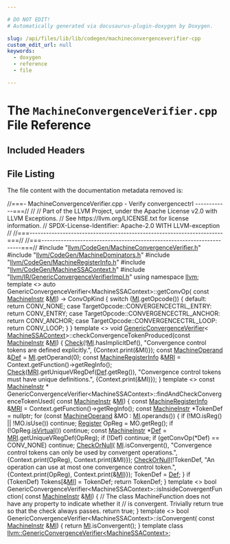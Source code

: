 ```yaml
---

# DO NOT EDIT!
# Automatically generated via docusaurus-plugin-doxygen by Doxygen.

slug: /api/files/lib/lib/codegen/machineconvergenceverifier-cpp
custom_edit_url: null
keywords:
  - doxygen
  - reference
  - file

---
```





# The `MachineConvergenceVerifier.cpp` File Reference

<DoxygenPage pluginConfig={pluginConfig}>



## Included Headers

<IncludesList>
<IncludesListItem
  filePath="llvm/CodeGen/MachineConvergenceVerifier.h"
  permalink="/docs/api/files/include/include/llvm/include/llvm/codegen/machineconvergenceverifier-h"
  isLocal="true" />
<IncludesListItem
  filePath="llvm/CodeGen/MachineDominators.h"
  permalink="/docs/api/files/include/include/llvm/include/llvm/codegen/machinedominators-h"
  isLocal="true" />
<IncludesListItem
  filePath="llvm/CodeGen/MachineRegisterInfo.h"
  permalink="/docs/api/files/include/include/llvm/include/llvm/codegen/machineregisterinfo-h"
  isLocal="true" />
<IncludesListItem
  filePath="llvm/CodeGen/MachineSSAContext.h"
  permalink="/docs/api/files/include/include/llvm/include/llvm/codegen/machinessacontext-h"
  isLocal="true" />
<IncludesListItem
  filePath="llvm/IR/GenericConvergenceVerifierImpl.h"
  permalink="/docs/api/files/include/include/llvm/include/llvm/ir/genericconvergenceverifierimpl-h"
  isLocal="true" />
</IncludesList>


## File Listing

The file content with the documentation metadata removed is:

<ProgramListing>

<Link id="l00001" /><CodeLine lineNumber="1"><span class="doxyHighlightComment">//===- MachineConvergenceVerifier.cpp - Verify convergencectrl ------------===//</span></CodeLine>
<Link id="l00002" /><CodeLine lineNumber="2"><span class="doxyHighlightComment">//</span></CodeLine>
<Link id="l00003" /><CodeLine lineNumber="3"><span class="doxyHighlightComment">// Part of the LLVM Project, under the Apache License v2.0 with LLVM Exceptions.</span></CodeLine>
<Link id="l00004" /><CodeLine lineNumber="4"><span class="doxyHighlightComment">// See https://llvm.org/LICENSE.txt for license information.</span></CodeLine>
<Link id="l00005" /><CodeLine lineNumber="5"><span class="doxyHighlightComment">// SPDX-License-Identifier: Apache-2.0 WITH LLVM-exception</span></CodeLine>
<Link id="l00006" /><CodeLine lineNumber="6"><span class="doxyHighlightComment">//</span></CodeLine>
<Link id="l00007" /><CodeLine lineNumber="7"><span class="doxyHighlightComment">//===----------------------------------------------------------------------===//</span></CodeLine>
<Link id="l00008" /><CodeLine lineNumber="8"><span class="doxyHighlightComment">//===----------------------------------------------------------------------===//</span></CodeLine>
<Link id="l00009" /><CodeLine lineNumber="9"></CodeLine>
<Link id="l00010" /><CodeLine lineNumber="10"><span class="doxyHighlightPreprocessor">#include &quot;<a href="/docs/api/files/include/include/llvm/include/llvm/codegen/machineconvergenceverifier-h">llvm/CodeGen/MachineConvergenceVerifier.h</a>&quot;</span></CodeLine>
<Link id="l00011" /><CodeLine lineNumber="11"><span class="doxyHighlightPreprocessor">#include &quot;<a href="/docs/api/files/include/include/llvm/include/llvm/codegen/machinedominators-h">llvm/CodeGen/MachineDominators.h</a>&quot;</span></CodeLine>
<Link id="l00012" /><CodeLine lineNumber="12"><span class="doxyHighlightPreprocessor">#include &quot;<a href="/docs/api/files/include/include/llvm/include/llvm/codegen/machineregisterinfo-h">llvm/CodeGen/MachineRegisterInfo.h</a>&quot;</span></CodeLine>
<Link id="l00013" /><CodeLine lineNumber="13"><span class="doxyHighlightPreprocessor">#include &quot;<a href="/docs/api/files/include/include/llvm/include/llvm/codegen/machinessacontext-h">llvm/CodeGen/MachineSSAContext.h</a>&quot;</span></CodeLine>
<Link id="l00014" /><CodeLine lineNumber="14"><span class="doxyHighlightPreprocessor">#include &quot;<a href="/docs/api/files/include/include/llvm/include/llvm/ir/genericconvergenceverifierimpl-h">llvm/IR/GenericConvergenceVerifierImpl.h</a>&quot;</span></CodeLine>
<Link id="l00015" /><CodeLine lineNumber="15"></CodeLine>
<Link id="l00016" /><CodeLine lineNumber="16"><span class="doxyHighlightKeyword">using namespace </span><span class="doxyHighlight"><a href="/docs/api/namespaces/llvm">llvm</a>;</span></CodeLine>
<Link id="l00017" /><CodeLine lineNumber="17"></CodeLine>
<Link id="l00018" /><CodeLine lineNumber="18"><span class="doxyHighlightKeyword">template</span><span class="doxyHighlight"> &lt;&gt;</span></CodeLine>
<Link id="l00019" /><CodeLine lineNumber="19"><span class="doxyHighlightKeyword">auto</span><span class="doxyHighlight"> GenericConvergenceVerifier&lt;MachineSSAContext&gt;::getConvOp(</span></CodeLine>
<Link id="l00020" /><CodeLine lineNumber="20"><span class="doxyHighlight">    </span><span class="doxyHighlightKeyword">const</span><span class="doxyHighlight"> <a href="/docs/api/classes/llvm/machineinstr">MachineInstr</a> &amp;<a href="/docs/api/files/lib/lib/codegen/lib/codegen/globalisel/irtranslator-cpp/#abe44dfdea65b4f7e11e0a608ab708b76">MI</a>) -&gt; ConvOpKind &#123;</span></CodeLine>
<Link id="l00021" /><CodeLine lineNumber="21"><span class="doxyHighlight">  </span><span class="doxyHighlightKeywordFlow">switch</span><span class="doxyHighlight"> (<a href="/docs/api/files/lib/lib/codegen/lib/codegen/globalisel/irtranslator-cpp/#abe44dfdea65b4f7e11e0a608ab708b76">MI</a>.getOpcode()) &#123;</span></CodeLine>
<Link id="l00022" /><CodeLine lineNumber="22"><span class="doxyHighlight">  </span><span class="doxyHighlightKeywordFlow">default</span><span class="doxyHighlight">:</span></CodeLine>
<Link id="l00023" /><CodeLine lineNumber="23"><span class="doxyHighlight">    </span><span class="doxyHighlightKeywordFlow">return</span><span class="doxyHighlight"> CONV&#95;NONE;</span></CodeLine>
<Link id="l00024" /><CodeLine lineNumber="24"><span class="doxyHighlight">  </span><span class="doxyHighlightKeywordFlow">case</span><span class="doxyHighlight"> TargetOpcode::CONVERGENCECTRL&#95;ENTRY:</span></CodeLine>
<Link id="l00025" /><CodeLine lineNumber="25"><span class="doxyHighlight">    </span><span class="doxyHighlightKeywordFlow">return</span><span class="doxyHighlight"> CONV&#95;ENTRY;</span></CodeLine>
<Link id="l00026" /><CodeLine lineNumber="26"><span class="doxyHighlight">  </span><span class="doxyHighlightKeywordFlow">case</span><span class="doxyHighlight"> TargetOpcode::CONVERGENCECTRL&#95;ANCHOR:</span></CodeLine>
<Link id="l00027" /><CodeLine lineNumber="27"><span class="doxyHighlight">    </span><span class="doxyHighlightKeywordFlow">return</span><span class="doxyHighlight"> CONV&#95;ANCHOR;</span></CodeLine>
<Link id="l00028" /><CodeLine lineNumber="28"><span class="doxyHighlight">  </span><span class="doxyHighlightKeywordFlow">case</span><span class="doxyHighlight"> TargetOpcode::CONVERGENCECTRL&#95;LOOP:</span></CodeLine>
<Link id="l00029" /><CodeLine lineNumber="29"><span class="doxyHighlight">    </span><span class="doxyHighlightKeywordFlow">return</span><span class="doxyHighlight"> CONV&#95;LOOP;</span></CodeLine>
<Link id="l00030" /><CodeLine lineNumber="30"><span class="doxyHighlight">  &#125;</span></CodeLine>
<Link id="l00031" /><CodeLine lineNumber="31"><span class="doxyHighlight">&#125;</span></CodeLine>
<Link id="l00032" /><CodeLine lineNumber="32"></CodeLine>
<Link id="l00033" /><CodeLine lineNumber="33"><span class="doxyHighlightKeyword">template</span><span class="doxyHighlight"> &lt;&gt;</span></CodeLine>
<Link id="l00034" /><CodeLine lineNumber="34"><span class="doxyHighlightKeywordType">void</span><span class="doxyHighlight"> <a href="/docs/api/classes/llvm/genericconvergenceverifier">GenericConvergenceVerifier</a>&lt;</span></CodeLine>
<Link id="l00035" /><CodeLine lineNumber="35"><span class="doxyHighlight">    <a href="/docs/api/namespaces/llvm/#aa3536619df7a274f768c8692da492be1">MachineSSAContext</a>&gt;::checkConvergenceTokenProduced(</span><span class="doxyHighlightKeyword">const</span><span class="doxyHighlight"> <a href="/docs/api/classes/llvm/machineinstr">MachineInstr</a> &amp;<a href="/docs/api/files/lib/lib/codegen/lib/codegen/globalisel/irtranslator-cpp/#abe44dfdea65b4f7e11e0a608ab708b76">MI</a>) &#123;</span></CodeLine>
<Link id="l00036" /><CodeLine lineNumber="36"><span class="doxyHighlight">  <a href="/docs/api/files/include/include/llvm/include/llvm/ir/genericconvergenceverifierimpl-h/#a2bb73b5d562083dde29e9091dd81bef3">Check</a>(!<a href="/docs/api/files/lib/lib/codegen/lib/codegen/globalisel/irtranslator-cpp/#abe44dfdea65b4f7e11e0a608ab708b76">MI</a>.hasImplicitDef(),</span></CodeLine>
<Link id="l00037" /><CodeLine lineNumber="37"><span class="doxyHighlight">        </span><span class="doxyHighlightStringLiteral">&quot;Convergence control tokens are defined explicitly.&quot;</span><span class="doxyHighlight">,</span></CodeLine>
<Link id="l00038" /><CodeLine lineNumber="38"><span class="doxyHighlight">        &#123;Context.print(&amp;MI)&#125;);</span></CodeLine>
<Link id="l00039" /><CodeLine lineNumber="39"><span class="doxyHighlight">  </span><span class="doxyHighlightKeyword">const</span><span class="doxyHighlight"> <a href="/docs/api/classes/llvm/machineoperand">MachineOperand</a> &amp;<a href="/docs/api/namespaces/llvm/rdf/#a10793004faece2bb74d3363b5f6ce96f">Def</a> = <a href="/docs/api/files/lib/lib/codegen/lib/codegen/globalisel/irtranslator-cpp/#abe44dfdea65b4f7e11e0a608ab708b76">MI</a>.getOperand(0);</span></CodeLine>
<Link id="l00040" /><CodeLine lineNumber="40"><span class="doxyHighlight">  </span><span class="doxyHighlightKeyword">const</span><span class="doxyHighlight"> <a href="/docs/api/classes/llvm/machineregisterinfo">MachineRegisterInfo</a> &amp;<a href="/docs/api/files/lib/lib/target/lib/target/aarch64/aarch64advsimdscalarpass-cpp/#aacd2ab195054a3e6a74bfbb9d5d571c8">MRI</a> = Context.getFunction()-&gt;getRegInfo();</span></CodeLine>
<Link id="l00041" /><CodeLine lineNumber="41"><span class="doxyHighlight">  <a href="/docs/api/files/include/include/llvm/include/llvm/ir/genericconvergenceverifierimpl-h/#a2bb73b5d562083dde29e9091dd81bef3">Check</a>(<a href="/docs/api/files/lib/lib/target/lib/target/aarch64/aarch64advsimdscalarpass-cpp/#aacd2ab195054a3e6a74bfbb9d5d571c8">MRI</a>.getUniqueVRegDef(<a href="/docs/api/namespaces/llvm/rdf/#a10793004faece2bb74d3363b5f6ce96f">Def</a>.getReg()),</span></CodeLine>
<Link id="l00042" /><CodeLine lineNumber="42"><span class="doxyHighlight">        </span><span class="doxyHighlightStringLiteral">&quot;Convergence control tokens must have unique definitions.&quot;</span><span class="doxyHighlight">,</span></CodeLine>
<Link id="l00043" /><CodeLine lineNumber="43"><span class="doxyHighlight">        &#123;Context.print(&amp;MI)&#125;);</span></CodeLine>
<Link id="l00044" /><CodeLine lineNumber="44"><span class="doxyHighlight">&#125;</span></CodeLine>
<Link id="l00045" /><CodeLine lineNumber="45"></CodeLine>
<Link id="l00046" /><CodeLine lineNumber="46"><span class="doxyHighlightKeyword">template</span><span class="doxyHighlight"> &lt;&gt;</span></CodeLine>
<Link id="l00047" /><CodeLine lineNumber="47"><span class="doxyHighlightKeyword">const</span><span class="doxyHighlight"> <a href="/docs/api/classes/llvm/machineinstr">MachineInstr</a> &#42;</span></CodeLine>
<Link id="l00048" /><CodeLine lineNumber="48"><span class="doxyHighlight">GenericConvergenceVerifier&lt;MachineSSAContext&gt;::findAndCheckConvergenceTokenUsed(</span></CodeLine>
<Link id="l00049" /><CodeLine lineNumber="49"><span class="doxyHighlight">    </span><span class="doxyHighlightKeyword">const</span><span class="doxyHighlight"> <a href="/docs/api/classes/llvm/machineinstr">MachineInstr</a> &amp;<a href="/docs/api/files/lib/lib/codegen/lib/codegen/globalisel/irtranslator-cpp/#abe44dfdea65b4f7e11e0a608ab708b76">MI</a>) &#123;</span></CodeLine>
<Link id="l00050" /><CodeLine lineNumber="50"><span class="doxyHighlight">  </span><span class="doxyHighlightKeyword">const</span><span class="doxyHighlight"> <a href="/docs/api/classes/llvm/machineregisterinfo">MachineRegisterInfo</a> &amp;<a href="/docs/api/files/lib/lib/target/lib/target/aarch64/aarch64advsimdscalarpass-cpp/#aacd2ab195054a3e6a74bfbb9d5d571c8">MRI</a> = Context.getFunction()-&gt;getRegInfo();</span></CodeLine>
<Link id="l00051" /><CodeLine lineNumber="51"><span class="doxyHighlight">  </span><span class="doxyHighlightKeyword">const</span><span class="doxyHighlight"> <a href="/docs/api/classes/llvm/machineinstr">MachineInstr</a> &#42;TokenDef = </span><span class="doxyHighlightKeyword">nullptr</span><span class="doxyHighlight">;</span></CodeLine>
<Link id="l00052" /><CodeLine lineNumber="52"></CodeLine>
<Link id="l00053" /><CodeLine lineNumber="53"><span class="doxyHighlight">  </span><span class="doxyHighlightKeywordFlow">for</span><span class="doxyHighlight"> (</span><span class="doxyHighlightKeyword">const</span><span class="doxyHighlight"> <a href="/docs/api/classes/llvm/machineoperand">MachineOperand</a> &amp;MO : <a href="/docs/api/files/lib/lib/codegen/lib/codegen/globalisel/irtranslator-cpp/#abe44dfdea65b4f7e11e0a608ab708b76">MI</a>.operands()) &#123;</span></CodeLine>
<Link id="l00054" /><CodeLine lineNumber="54"><span class="doxyHighlight">    </span><span class="doxyHighlightKeywordFlow">if</span><span class="doxyHighlight"> (!MO.isReg() || !MO.isUse())</span></CodeLine>
<Link id="l00055" /><CodeLine lineNumber="55"><span class="doxyHighlight">      </span><span class="doxyHighlightKeywordFlow">continue</span><span class="doxyHighlight">;</span></CodeLine>
<Link id="l00056" /><CodeLine lineNumber="56"><span class="doxyHighlight">    <a href="/docs/api/classes/llvm/register">Register</a> OpReg = MO.getReg();</span></CodeLine>
<Link id="l00057" /><CodeLine lineNumber="57"><span class="doxyHighlight">    </span><span class="doxyHighlightKeywordFlow">if</span><span class="doxyHighlight"> (!OpReg.<a href="/docs/api/classes/llvm/register/#ab203bbcbc320180b1da9e9a92ee0c784">isVirtual</a>())</span></CodeLine>
<Link id="l00058" /><CodeLine lineNumber="58"><span class="doxyHighlight">      </span><span class="doxyHighlightKeywordFlow">continue</span><span class="doxyHighlight">;</span></CodeLine>
<Link id="l00059" /><CodeLine lineNumber="59"></CodeLine>
<Link id="l00060" /><CodeLine lineNumber="60"><span class="doxyHighlight">    </span><span class="doxyHighlightKeyword">const</span><span class="doxyHighlight"> <a href="/docs/api/classes/llvm/machineinstr">MachineInstr</a> &#42;<a href="/docs/api/namespaces/llvm/rdf/#a10793004faece2bb74d3363b5f6ce96f">Def</a> = <a href="/docs/api/files/lib/lib/target/lib/target/aarch64/aarch64advsimdscalarpass-cpp/#aacd2ab195054a3e6a74bfbb9d5d571c8">MRI</a>.getUniqueVRegDef(OpReg);</span></CodeLine>
<Link id="l00061" /><CodeLine lineNumber="61"><span class="doxyHighlight">    </span><span class="doxyHighlightKeywordFlow">if</span><span class="doxyHighlight"> (!Def)</span></CodeLine>
<Link id="l00062" /><CodeLine lineNumber="62"><span class="doxyHighlight">      </span><span class="doxyHighlightKeywordFlow">continue</span><span class="doxyHighlight">;</span></CodeLine>
<Link id="l00063" /><CodeLine lineNumber="63"><span class="doxyHighlight">    </span><span class="doxyHighlightKeywordFlow">if</span><span class="doxyHighlight"> (getConvOp(&#42;Def) == CONV&#95;NONE)</span></CodeLine>
<Link id="l00064" /><CodeLine lineNumber="64"><span class="doxyHighlight">      </span><span class="doxyHighlightKeywordFlow">continue</span><span class="doxyHighlight">;</span></CodeLine>
<Link id="l00065" /><CodeLine lineNumber="65"></CodeLine>
<Link id="l00066" /><CodeLine lineNumber="66"><span class="doxyHighlight">    <a href="/docs/api/files/include/include/llvm/include/llvm/ir/genericconvergenceverifierimpl-h/#a2fee20ad578f1c6d3061e37925fe7275">CheckOrNull</a>(</span></CodeLine>
<Link id="l00067" /><CodeLine lineNumber="67"><span class="doxyHighlight">        <a href="/docs/api/files/lib/lib/codegen/lib/codegen/globalisel/irtranslator-cpp/#abe44dfdea65b4f7e11e0a608ab708b76">MI</a>.isConvergent(),</span></CodeLine>
<Link id="l00068" /><CodeLine lineNumber="68"><span class="doxyHighlight">        </span><span class="doxyHighlightStringLiteral">&quot;Convergence control tokens can only be used by convergent operations.&quot;</span><span class="doxyHighlight">,</span></CodeLine>
<Link id="l00069" /><CodeLine lineNumber="69"><span class="doxyHighlight">        &#123;Context.print(OpReg), Context.print(&amp;MI)&#125;);</span></CodeLine>
<Link id="l00070" /><CodeLine lineNumber="70"></CodeLine>
<Link id="l00071" /><CodeLine lineNumber="71"><span class="doxyHighlight">    <a href="/docs/api/files/include/include/llvm/include/llvm/ir/genericconvergenceverifierimpl-h/#a2fee20ad578f1c6d3061e37925fe7275">CheckOrNull</a>(!TokenDef,</span></CodeLine>
<Link id="l00072" /><CodeLine lineNumber="72"><span class="doxyHighlight">                </span><span class="doxyHighlightStringLiteral">&quot;An operation can use at most one convergence control token.&quot;</span><span class="doxyHighlight">,</span></CodeLine>
<Link id="l00073" /><CodeLine lineNumber="73"><span class="doxyHighlight">                &#123;Context.print(OpReg), Context.print(&amp;<a href="/docs/api/files/lib/lib/codegen/lib/codegen/globalisel/irtranslator-cpp/#abe44dfdea65b4f7e11e0a608ab708b76">MI</a>)&#125;);</span></CodeLine>
<Link id="l00074" /><CodeLine lineNumber="74"></CodeLine>
<Link id="l00075" /><CodeLine lineNumber="75"><span class="doxyHighlight">    TokenDef = <a href="/docs/api/namespaces/llvm/rdf/#a10793004faece2bb74d3363b5f6ce96f">Def</a>;</span></CodeLine>
<Link id="l00076" /><CodeLine lineNumber="76"><span class="doxyHighlight">  &#125;</span></CodeLine>
<Link id="l00077" /><CodeLine lineNumber="77"></CodeLine>
<Link id="l00078" /><CodeLine lineNumber="78"><span class="doxyHighlight">  </span><span class="doxyHighlightKeywordFlow">if</span><span class="doxyHighlight"> (TokenDef)</span></CodeLine>
<Link id="l00079" /><CodeLine lineNumber="79"><span class="doxyHighlight">    Tokens&#91;&amp;<a href="/docs/api/files/lib/lib/codegen/lib/codegen/globalisel/irtranslator-cpp/#abe44dfdea65b4f7e11e0a608ab708b76">MI</a>&#93; = TokenDef;</span></CodeLine>
<Link id="l00080" /><CodeLine lineNumber="80"></CodeLine>
<Link id="l00081" /><CodeLine lineNumber="81"><span class="doxyHighlight">  </span><span class="doxyHighlightKeywordFlow">return</span><span class="doxyHighlight"> TokenDef;</span></CodeLine>
<Link id="l00082" /><CodeLine lineNumber="82"><span class="doxyHighlight">&#125;</span></CodeLine>
<Link id="l00083" /><CodeLine lineNumber="83"></CodeLine>
<Link id="l00084" /><CodeLine lineNumber="84"><span class="doxyHighlightKeyword">template</span><span class="doxyHighlight"> &lt;&gt;</span></CodeLine>
<Link id="l00085" /><CodeLine lineNumber="85"><span class="doxyHighlightKeywordType">bool</span><span class="doxyHighlight"> GenericConvergenceVerifier&lt;MachineSSAContext&gt;::isInsideConvergentFunction(</span></CodeLine>
<Link id="l00086" /><CodeLine lineNumber="86"><span class="doxyHighlight">    </span><span class="doxyHighlightKeyword">const</span><span class="doxyHighlight"> <a href="/docs/api/classes/llvm/machineinstr">MachineInstr</a> &amp;<a href="/docs/api/files/lib/lib/codegen/lib/codegen/globalisel/irtranslator-cpp/#abe44dfdea65b4f7e11e0a608ab708b76">MI</a>) &#123;</span></CodeLine>
<Link id="l00087" /><CodeLine lineNumber="87"><span class="doxyHighlight">  </span><span class="doxyHighlightComment">// The class MachineFunction does not have any property to indicate whether it</span></CodeLine>
<Link id="l00088" /><CodeLine lineNumber="88"><span class="doxyHighlight">  </span><span class="doxyHighlightComment">// is convergent. Trivially return true so that the check always passes.</span></CodeLine>
<Link id="l00089" /><CodeLine lineNumber="89"><span class="doxyHighlight">  </span><span class="doxyHighlightKeywordFlow">return</span><span class="doxyHighlight"> </span><span class="doxyHighlightKeyword">true</span><span class="doxyHighlight">;</span></CodeLine>
<Link id="l00090" /><CodeLine lineNumber="90"><span class="doxyHighlight">&#125;</span></CodeLine>
<Link id="l00091" /><CodeLine lineNumber="91"></CodeLine>
<Link id="l00092" /><CodeLine lineNumber="92"><span class="doxyHighlightKeyword">template</span><span class="doxyHighlight"> &lt;&gt;</span></CodeLine>
<Link id="l00093" /><CodeLine lineNumber="93"><span class="doxyHighlightKeywordType">bool</span><span class="doxyHighlight"> GenericConvergenceVerifier&lt;MachineSSAContext&gt;::isConvergent(</span></CodeLine>
<Link id="l00094" /><CodeLine lineNumber="94"><span class="doxyHighlight">    </span><span class="doxyHighlightKeyword">const</span><span class="doxyHighlight"> <a href="/docs/api/classes/llvm/machineinstr">MachineInstr</a> &amp;<a href="/docs/api/files/lib/lib/codegen/lib/codegen/globalisel/irtranslator-cpp/#abe44dfdea65b4f7e11e0a608ab708b76">MI</a>) &#123;</span></CodeLine>
<Link id="l00095" /><CodeLine lineNumber="95"><span class="doxyHighlight">  </span><span class="doxyHighlightKeywordFlow">return</span><span class="doxyHighlight"> <a href="/docs/api/files/lib/lib/codegen/lib/codegen/globalisel/irtranslator-cpp/#abe44dfdea65b4f7e11e0a608ab708b76">MI</a>.isConvergent();</span></CodeLine>
<Link id="l00096" /><CodeLine lineNumber="96"><span class="doxyHighlight">&#125;</span></CodeLine>
<Link id="l00097" /><CodeLine lineNumber="97"></CodeLine>
<Link id="l00098" /><CodeLine lineNumber="98"><span class="doxyHighlightKeyword">template</span><span class="doxyHighlight"> </span><span class="doxyHighlightKeyword">class </span><span class="doxyHighlight"><a href="/docs/api/classes/llvm/genericconvergenceverifier">llvm::GenericConvergenceVerifier&lt;MachineSSAContext&gt;</a>;</span></CodeLine>

</ProgramListing>


</DoxygenPage>
